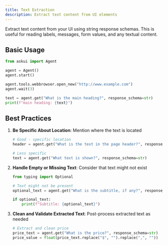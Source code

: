 ```yaml
---
title: Text Extraction
description: Extract text content from UI elements
---
```


Extract text content from your UI using string response schemas. This is useful for reading labels, messages, form values, and any textual content.

## Basic Usage

```python
from askui import Agent

agent = Agent()
agent.start()

agent.tools.webbrowser.open_new("http://www.example.com")
agent.wait(3)

text = agent.get("What is the main heading?", response_schema=str)
print(f"main heading: {text}")
```

## Best Practices

1. **Be Specific About Location**: Mention where the text is located
   ```python
   # Good - specific location
   header = agent.get("What is the text in the page header?", response_schema=str)
   
   # Less specific
   text = agent.get("What text is shown?", response_schema=str)
   ```

2. **Handle Empty or Missing Text**: Consider that text might not exist
   ```python
   from typing import Optional
   
   # Text might not be present
   optional_text = agent.get("What is the subtitle, if any?", response_schema=Optional[str])
   
   if optional_text:
       print(f"Subtitle: {optional_text}")
   ```

3. **Clean and Validate Extracted Text**: Post-process extracted text as needed
   ```python
   # Extract and clean price
   price_text = agent.get("What is the price?", response_schema=str)
   price_value = float(price_text.replace("$", "").replace(",", ""))
   ```